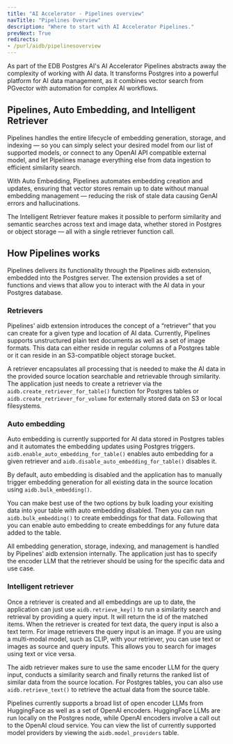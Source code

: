```yaml
---
title: "AI Accelerator - Pipelines overview"
navTitle: "Pipelines Overview"
description: "Where to start with AI Accelerator Pipelines."
prevNext: True
redirects:
- /purl/aidb/pipelinesoverview
---
```


As part of the EDB Postgres AI's AI Accelerator Pipelines abstracts away the complexity of working with AI data. It transforms Postgres into a powerful platform for AI data management, as it combines vector search from PGvector with automation for complex AI workflows.

## Pipelines, Auto Embedding, and Intelligent Retriever

Pipelines handles the entire lifecycle of embedding generation, storage, and indexing — so you can simply select your desired model from our list of supported models, or connect to any OpenAI API compatible external model, and let Pipelines manage everything else from data ingestion to efficient similarity search.

With Auto Embedding, Pipelines automates embedding creation and updates, ensuring that vector stores remain up to date without manual embedding management — reducing the risk of stale data causing GenAI errors and hallucinations.

The Intelligent Retriever feature makes it possible to perform similarity and semantic searches across text and image data, whether stored in Postgres or object storage — all with a single retriever function call.

## How Pipelines works

Pipelines delivers its functionality through the Pipelines aidb extension, embedded into the Postgres server. The extension provides a set of functions and views that allow you to interact with the AI data in your Postgres database.

### Retrievers

Pipelines' aidb extension introduces the concept of a “retriever” that you can create for a given type and location of AI data. Currently, Pipelines supports unstructured plain text documents as well as a set of image formats. This data can either reside in regular columns of a Postgres table or it can reside in an S3-compatible object storage bucket.

A retriever encapsulates all processing that is needed to make the AI data in the provided source location searchable and retrievable through similarity. The application just needs to create a retriever via the `aidb.create_retriever_for_table()` function for Postgres tables or `aidb.create_retriever_for_volume` for externally stored data on S3 or local filesystems.

### Auto embedding

Auto embedding is currently supported for AI data stored in Postgres tables and it automates the embedding updates using Postgres triggers. `aidb.enable_auto_embedding_for_table()` enables auto embedding for a given retriever and `aidb.disable_auto_embedding_for_table()` disables it.

By default, auto embedding is disabled and the application has to manually trigger embedding generation for all existing data in the source location using `aidb.bulk_embedding()`.

You can make best use of the two options by bulk loading your exisiting data into your table with auto embedding disabled. Then you can run `aidb.bulk_embedding()` to create embeddings for that data. Following that you can enable auto embedding to create embeddings for any future data added to the table.

All embedding generation, storage, indexing, and management is handled by Pipelines' aidb extension internally. The application just has to specify the encoder LLM that the retriever should be using for the specific data and use case.

### Intelligent retriever

Once a retriever is created and all embeddings are up to date, the application can just use `aidb.retrieve_key()` to run a similarity search and retrieval by providing a query input. It will return the id of the matched items. When the retriever is created for text data, the query input is also a text term. For image retrievers the query input is an image. If you are using a multi-modal model, such as CLIP, with your retriever, you can use text or images as source and query inputs. This allows you to search for images using text or vice versa.

The aidb retriever makes sure to use the same encoder LLM for the query input, conducts a similarity search and finally returns the ranked list of similar data from the source location. For Postgres tables, you can also use `aidb.retrieve_text()` to retrieve the actual data from the source table.

Pipelines currently supports a broad list of open encoder LLMs from HuggingFace as well as a set of OpenAI encoders. HuggingFace LLMs are run locally on the Postgres node, while OpenAI encoders involve a call out to the OpenAI cloud service. You can view the list of currently supported model providers by viewing the `aidb.model_providers` table.
